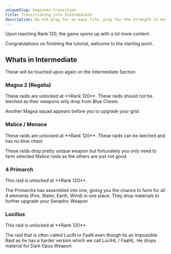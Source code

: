 ```yaml
---
uniqueSlug: beginner-transition
title: Transitioning into Intermediate
description: Do not pray for an easy life, pray for the strength to endure a difficult one.
---
```


Upon reaching Rank 120, the game opens up with a lot more content.

Congratulations on finishing the tutorial, welcome to the starting point.

## Whats in Intermediate

These will be touched upon again on the Intermediate Section

### Magna 2 (Regalia)

<Callout type="default">
    These raids are unlocked at **Rank 120**. These raids
    should not be leeched as their weapons only drop from
    Blue Chests.
</Callout>

Another Magna squad appears before you to upgrade your grid.

### Malice / Menace

<Callout type="default">
    These raids are unlocked at **Rank 120**. These raids
    can be leeched and has no blue chest
</Callout>

These raids drop pretty unique weapon but fortunately you only need to farm selected Malice raids as the others are just not good

### 4 Primarch

<Callout type="default">
    This raid is unlocked at **Rank 120**.
</Callout>

The Primarchs has assembled into one, giving you the chance to farm for all 4 elements (Fire, Water, Earth, Wind) in one place.
They drop materials to further upgrade your Seraphic Weapon

### Lucilius

<Callout type="default">
    This raid is unlocked at **Rank 120**.
</Callout>

The raid that is often called LuciN or FaaN even though its an Impossible Raid as he has a harder version which we
call LuciHL / FaaHL. He drops material for Dark Opus Weapon.
